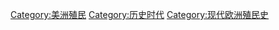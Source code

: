 {{Commonscat|Age of Discovery}}

[[Category:美洲殖民|Category:美洲殖民]]
[[Category:历史时代|Category:历史时代]]
[[Category:现代欧洲殖民史|Category:现代欧洲殖民史]]